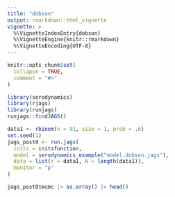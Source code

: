 ```yaml
---
title: "dobson"
output: rmarkdown::html_vignette
vignette: >
  %\VignetteIndexEntry{dobson}
  %\VignetteEngine{knitr::rmarkdown}
  %\VignetteEncoding{UTF-8}
---
```

  
```r
knitr::opts_chunk$set(
  collapse = TRUE,
  comment = "#>"
)
```

```r
library(serodynamics)
library(rjags)
library(runjags)
runjags::findJAGS()
```

```r

data1 <- rbinom(n = 91, size = 1, prob = .6)
set.seed(1)
jags_post0 <- run.jags(
  inits = initsfunction,
  model = serodynamics_example("model.dobson.jags"),
  data = list(r = data1, N = length(data1)),
  monitor = "p"
)

jags_post0$mcmc |> as.array() |> head()
```

